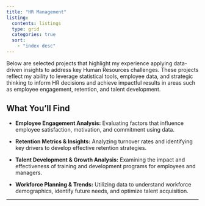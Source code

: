 ```yaml
---
title: "HR Management"
listing: 
  contents: listings
  type: grid
  categories: true
  sort: 
    - "index desc"
---
```


Below are selected projects that highlight my experience applying data-driven insights to address key Human Resources challenges. These projects reflect my ability to leverage statistical tools, employee data, and strategic thinking to inform HR decisions and achieve impactful results in areas such as employee engagement, retention, and talent development.

## What You’ll Find

-   **Employee Engagement Analysis:** Evaluating factors that influence employee satisfaction, motivation, and commitment using data.

-   **Retention Metrics & Insights:** Analyzing turnover rates and identifying key drivers to develop effective retention strategies.

-   **Talent Development & Growth Analysis:** Examining the impact and effectiveness of training and development programs for employees and managers.

-   **Workforce Planning & Trends:** Utilizing data to understand workforce demographics, identify future needs, and optimize talent acquisition.

------------------------------------------------------------------------
